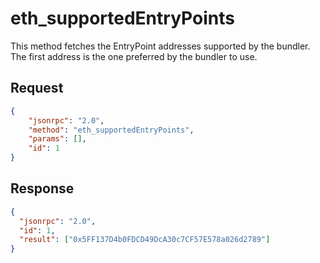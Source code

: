 # eth_supportedEntryPoints

This method fetches the EntryPoint addresses supported by the bundler. The first address is the one preferred by the bundler to use.

## Request

```json
{
    "jsonrpc": "2.0",
    "method": "eth_supportedEntryPoints",
    "params": [],
    "id": 1
}
```

## Response

```json
{
  "jsonrpc": "2.0",
  "id": 1,
  "result": ["0x5FF137D4b0FDCD49DcA30c7CF57E578a026d2789"]
}
```